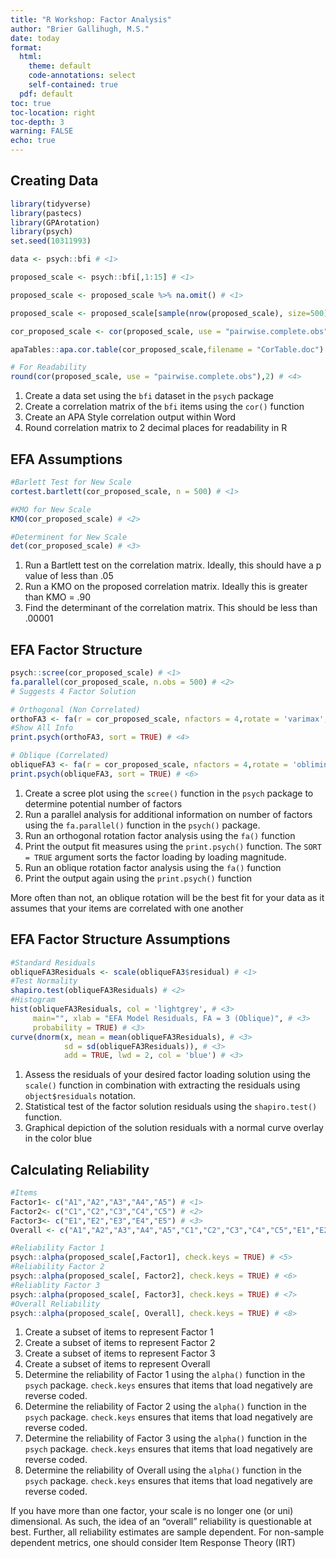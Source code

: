 ```yaml
---
title: "R Workshop: Factor Analysis"
author: "Brier Gallihugh, M.S."
date: today
format:
  html:
    theme: default
    code-annotations: select
    self-contained: true
  pdf: default
toc: true
toc-location: right
toc-depth: 3
warning: FALSE
echo: true
---
```


## Creating Data

```r
library(tidyverse)
library(pastecs)
library(GPArotation)
library(psych)
set.seed(10311993)

data <- psych::bfi # <1>

proposed_scale <- psych::bfi[,1:15] # <1>

proposed_scale <- proposed_scale %>% na.omit() # <1>

proposed_scale <- proposed_scale[sample(nrow(proposed_scale), size=500),] # <1>

cor_proposed_scale <- cor(proposed_scale, use = "pairwise.complete.obs") # <2>

apaTables::apa.cor.table(cor_proposed_scale,filename = "CorTable.doc") # <3>

# For Readability
round(cor(proposed_scale, use = "pairwise.complete.obs"),2) # <4>
```
1. Create a data set using the `bfi` dataset in the `psych` package
2. Create a correlation matrix of the `bfi` items using the `cor()` function
3. Create an APA Style correlation output within Word
4. Round correlation matrix to 2 decimal places for readability in R

## EFA Assumptions

```r
#Barlett Test for New Scale
cortest.bartlett(cor_proposed_scale, n = 500) # <1>

#KMO for New Scale
KMO(cor_proposed_scale) # <2>

#Determinent for New Scale
det(cor_proposed_scale) # <3>
```
1. Run a Bartlett test on the correlation matrix. Ideally, this should have a p value of less than .05
2. Run a KMO on the proposed correlation matrix. Ideally this is greater than KMO = .90
3. Find the determinant of the correlation matrix. This should be less than .00001

## EFA Factor Structure

```r
psych::scree(cor_proposed_scale) # <1>
fa.parallel(cor_proposed_scale, n.obs = 500) # <2>
# Suggests 4 Factor Solution

# Orthogonal (Non Correlated)
orthoFA3 <- fa(r = cor_proposed_scale, nfactors = 4,rotate = 'varimax', use = "pairwise.complete.obs") # <3>
#Show All Info
print.psych(orthoFA3, sort = TRUE) # <4>

# Oblique (Correlated)
obliqueFA3 <- fa(r = cor_proposed_scale, nfactors = 4,rotate = 'oblimin', use = "pairwise.complete.obs") # <5>
print.psych(obliqueFA3, sort = TRUE) # <6>
```
1. Create a scree plot using the `scree()` function in the `psych` package to determine potential number of factors
2. Run a parallel analysis for additional information on number of factors using the `fa.parallel()` function in the `psych()` package.
3. Run an orthogonal rotation factor analysis using the `fa()` function
4. Print the output fit measures using the `print.psych()` function. The `SORT = TRUE` argument sorts the factor loading by loading magnitude.
5. Run an oblique rotation factor analysis using the `fa()` function
6. Print the output again using the `print.psych()` function

:::{.callout-tip}
More often than not, an oblique rotation will be the best fit for your data as it assumes that your items are correlated with one another
:::

## EFA Factor Structure Assumptions

```r
#Standard Residuals 
obliqueFA3Residuals <- scale(obliqueFA3$residual) # <1>
#Test Normality
shapiro.test(obliqueFA3Residuals) # <2>
#Histogram
hist(obliqueFA3Residuals, col = 'lightgrey', # <3>
     main="", xlab = "EFA Model Residuals, FA = 3 (Oblique)", # <3>
     probability = TRUE) # <3>
curve(dnorm(x, mean = mean(obliqueFA3Residuals), # <3>
            sd = sd(obliqueFA3Residuals)), # <3>
            add = TRUE, lwd = 2, col = 'blue') # <3>
```
1. Assess the residuals of your desired factor loading solution using the `scale()` function in combination with extracting the residuals using `object$residuals` notation.
2. Statistical test of the factor solution residuals using the `shapiro.test()` function.
3. Graphical depiction of the solution residuals with a normal curve overlay in the color blue

## Calculating Reliability

```r
#Items
Factor1<- c("A1","A2","A3","A4","A5") # <1>
Factor2<- c("C1","C2","C3","C4","C5") # <2>
Factor3<- c("E1","E2","E3","E4","E5") # <3>
Overall <- c("A1","A2","A3","A4","A5","C1","C2","C3","C4","C5","E1","E2","E3","E4","E5") # <4>

#Reliability Factor 1
psych::alpha(proposed_scale[,Factor1], check.keys = TRUE) # <5>
#Reliability Factor 2
psych::alpha(proposed_scale[, Factor2], check.keys = TRUE) # <6>
#Reliablity Factor 3
psych::alpha(proposed_scale[, Factor3], check.keys = TRUE) # <7>
#Overall Reliability
psych::alpha(proposed_scale[, Overall], check.keys = TRUE) # <8>
```
1. Create a subset of items to represent Factor 1
2. Create a subset of items to represent Factor 2
3. Create a subset of items to represent Factor 3
4. Create a subset of items to represent Overall 
5. Determine the reliability of Factor 1 using the `alpha()` function in the `psych` package. `check.keys` ensures that items that load negatively are reverse coded.
6. Determine the reliability of Factor 2 using the `alpha()` function in the `psych` package. `check.keys` ensures that items that load negatively are reverse coded.
7. Determine the reliability of Factor 3 using the `alpha()` function in the `psych` package. `check.keys` ensures that items that load negatively are reverse coded.
8. Determine the reliability of Overall using the `alpha()` function in the `psych` package. `check.keys` ensures that items that load negatively are reverse coded.

:::{.callout-tip}
If you have more than one factor, your scale is no longer one (or uni) dimensional. As such, the idea of an "overall" reliability is questionable at best. Further, all reliability estimates are sample dependent. For non-sample dependent metrics, one should consider Item Response Theory (IRT)
:::